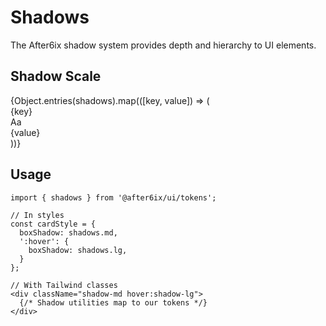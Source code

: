 
<Meta title="Design Tokens/Shadows" />

# Shadows

The After6ix shadow system provides depth and hierarchy to UI elements.

## Shadow Scale

<div className="grid grid-cols-2 gap-6 my-8">
  {Object.entries(shadows).map(([key, value]) => (
    <div key={key} className="p-6 bg-neutral-50 rounded-lg">
      <div 
        className="bg-white rounded-lg p-6 text-center"
        style={{ boxShadow: value }}
      >
        <div className="text-sm font-mono text-neutral-500 mb-2">{key}</div>
        <div className="text-2xl font-bold text-primary-600">Aa</div>
      </div>
      <div className="mt-3 text-xs text-neutral-600 font-mono break-all">{value}</div>
    </div>
  ))}
</div>

## Usage

```tsx
import { shadows } from '@after6ix/ui/tokens';

// In styles
const cardStyle = {
  boxShadow: shadows.md,
  ':hover': {
    boxShadow: shadows.lg,
  }
};

// With Tailwind classes
<div className="shadow-md hover:shadow-lg">
  {/* Shadow utilities map to our tokens */}
</div>
```